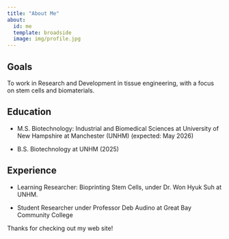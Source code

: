 ```yaml
---
title: "About Me"
about:
  id: me
  template: broadside
  image: img/profile.jpg
---
```


::: {#me}
## Goals

To work in Research and Development in tissue engineering, with a focus on stem cells and biomaterials.

## Education

-   M.S. Biotechnology: Industrial and Biomedical Sciences at University of New Hampshire at Manchester (UNHM) (expected: May 2026)

-   B.S. Biotechnology at UNHM (2025)

## Experience

-   Learning Researcher: Bioprinting Stem Cells, under Dr. Won Hyuk Suh at UNHM.

-   Student Researcher under Professor Deb Audino at Great Bay Community College
:::

Thanks for checking out my web site!
